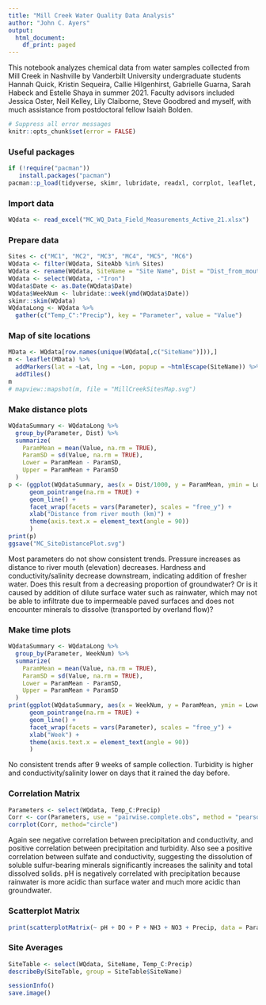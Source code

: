 ```yaml
---
title: "Mill Creek Water Quality Data Analysis"
author: "John C. Ayers"
output:
  html_document:
    df_print: paged
---
```


This notebook analyzes chemical data from water samples collected from Mill Creek in Nashville by Vanderbilt University undergraduate students Hannah Quick, Kristin Sequeira, Callie Hilgenhirst, Gabrielle Guarna, Sarah Habeck and Estelle Shaya in summer 2021. Faculty advisors included Jessica Oster, Neil Kelley, Lily Claiborne, Steve Goodbred and myself, with much assistance from postdoctoral fellow Isaiah Bolden. 

```r
# Suppress all error messages
knitr::opts_chunk$set(error = FALSE)
```

### Useful packages

```r
if (!require("pacman"))
   install.packages("pacman")
pacman::p_load(tidyverse, skimr, lubridate, readxl, corrplot, leaflet, htmltools, car, psych, svglite)
```

### Import data

```r
WQdata <- read_excel("MC_WQ_Data_Field_Measurements_Active_21.xlsx")

```

### Prepare data

```r
Sites <- c("MC1", "MC2", "MC3", "MC4", "MC5", "MC6")
WQdata <- filter(WQdata, SiteAbb %in% Sites)
WQdata <- rename(WQdata, SiteName = "Site Name", Dist = "Dist_from_mouth_in_m", DO = "DO_mg/L", P = "Phosphorus_mg/L", NH3 = "Ammonium_mg/L", Iron = "Fe_mg/L", NO3 = "NO3_mg/L", SO4 = "SO4_mg/L", Hardness = "CaCO3_mg/L", Precip = "Prior_day_precip_cm_USGS")
WQdata <- select(WQdata, -"Iron")
WQdata$Date <- as.Date(WQdata$Date)
WQdata$WeekNum <- lubridate::week(ymd(WQdata$Date))
skimr::skim(WQdata)
WQdataLong <- WQdata %>%
  gather(c("Temp_C":"Precip"), key = "Parameter", value = "Value")

```

### Map of site locations

```r
MData <- WQdata[row.names(unique(WQdata[,c("SiteName")])),]
m <- leaflet(MData) %>% 
  addMarkers(lat = ~Lat, lng = ~Lon, popup = ~htmlEscape(SiteName)) %>%
  addTiles()
m
# mapview::mapshot(m, file = "MillCreekSitesMap.svg")
```

### Make distance plots

```r
WQdataSummary <- WQdataLong %>%
  group_by(Parameter, Dist) %>%
  summarize(
    ParamMean = mean(Value, na.rm = TRUE),
    ParamSD = sd(Value, na.rm = TRUE),
    Lower = ParamMean - ParamSD,
    Upper = ParamMean + ParamSD
  )
p <- (ggplot(WQdataSummary, aes(x = Dist/1000, y = ParamMean, ymin = Lower, ymax = Upper)) +
      geom_pointrange(na.rm = TRUE) +
      geom_line() +
      facet_wrap(facets = vars(Parameter), scales = "free_y") +
      xlab("Distance from river mouth (km)") +
      theme(axis.text.x = element_text(angle = 90))
      )
print(p)
ggsave("MC_SiteDistancePlot.svg")

```

Most parameters do not show consistent trends. Pressure increases as distance to river mouth (elevation) decreases. Hardness and conductivity/salinity decrease downstream, indicating addition of fresher water. Does this result from a decreasing proportion of groundwater? Or is it caused by addition of dilute surface water such as rainwater, which may not be able to infiltrate due to impermeable paved surfaces and does not encounter minerals to dissolve  (transported by overland flow)?

### Make time plots

```r
WQdataSummary <- WQdataLong %>%
  group_by(Parameter, WeekNum) %>%
  summarize(
    ParamMean = mean(Value, na.rm = TRUE),
    ParamSD = sd(Value, na.rm = TRUE),
    Lower = ParamMean - ParamSD,
    Upper = ParamMean + ParamSD
  )
print(ggplot(WQdataSummary, aes(x = WeekNum, y = ParamMean, ymin = Lower, ymax = Upper)) +
      geom_pointrange(na.rm = TRUE) +
      geom_line() +
      facet_wrap(facets = vars(Parameter), scales = "free_y") +
      xlab("Week") +
      theme(axis.text.x = element_text(angle = 90))
      )

```

No consistent trends after 9 weeks of sample collection. Turbidity is higher and conductivity/salinity lower on days that it rained the day before.

### Correlation Matrix

```r
Parameters <- select(WQdata, Temp_C:Precip)
Corr <- cor(Parameters, use = "pairwise.complete.obs", method = "pearson")
corrplot(Corr, method="circle")
```

Again see negative correlation between precipitation and conductivity, and positive correlation between precipitation and turbidity. Also see a positive correlation between sulfate and conductivity, suggesting the dissolution of soluble sulfur-bearing minerals significantly increases the salinity and total dissolved solids. pH is negatively correlated with precipitation because rainwater is more acidic than surface water and much more acidic than groundwater.

### Scatterplot Matrix

```r
print(scatterplotMatrix(~ pH + DO + P + NH3 + NO3 + Precip, data = Parameters, smooth = FALSE))
```

### Site Averages

```r
SiteTable <- select(WQdata, SiteName, Temp_C:Precip)
describeBy(SiteTable, group = SiteTable$SiteName)

```


```r
sessionInfo()
save.image()
```